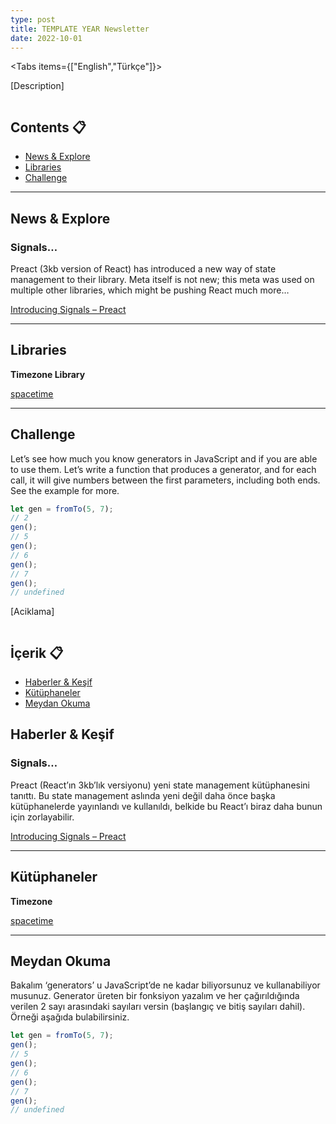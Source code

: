 ```yaml
---
type: post
title: TEMPLATE YEAR Newsletter
date: 2022-10-01
---
```



<Tabs items={["English","Türkçe"]}>
<Tab>

[Description]

<Image src="/memes/september-2022.png" alt="" width={500} height={500} />

## Contents 📋

- [News & Explore](#news--explore)
- [Libraries](#libraries)
- [Challenge](#challenge)

---

## <a name="#news--explore">News & Explore</a>

### **Signals…**

Preact (3kb version of React) has introduced a new way of state management to their library. Meta itself is not new; this meta was used on multiple other libraries, which might be pushing React much more…

[Introducing Signals – Preact](https://preactjs.com/blog/introducing-signals/)

---

## <a name="#libraries">Libraries</a>

**Timezone Library**

[spacetime](http://spacetime.how/)

---

## <a name="#challenge">Challenge</a>

Let’s see how much you know generators in JavaScript and if you are able to use them. Let’s write a function that produces a generator, and for each call, it will give numbers between the first parameters, including both ends. See the example for more.

```js
let gen = fromTo(5, 7);
// 2
gen();
// 5
gen();
// 6
gen();
// 7
gen();
// undefined
```

</Tab>
<Tab>

[Aciklama]

<Image src="/memes/september-2022.png" alt="" width={500} height={500} />

## İçerik 📋

- [Haberler & Keşif](#haberles-kesif)
- [Kütüphaneler](#kutuphaneler)
- [Meydan Okuma](#meydan-okuma)

## <a id="haberles-kesif" name="#haberles-kesif">Haberler & Keşif</a>

### Signals…

Preact (React’ın 3kb’lık versiyonu) yeni state management kütüphanesini tanıttı. Bu state management aslında yeni değil daha önce başka kütüphanelerde yayınlandı ve kullanıldı, belkide bu React’ı biraz daha bunun için zorlayabilir.

[Introducing Signals – Preact](https://preactjs.com/blog/introducing-signals/)

---

## <a id="kutuphaneler" name="#kutuphaneler">Kütüphaneler</a>

**Timezone**

[spacetime](http://spacetime.how/)

---

## <a id="meydan-okuma" name="#meydan-okuma">Meydan Okuma</a>

Bakalım ‘generators’ u JavaScript’de ne kadar biliyorsunuz ve kullanabiliyor musunuz.
Generator üreten bir fonksiyon yazalım ve her çağırıldığında verilen 2 sayı arasındaki sayıları versin (başlangıç ve bitiş sayıları dahil).
Örneği aşağıda bulabilirsiniz.

```js
let gen = fromTo(5, 7);
gen();
// 5
gen();
// 6
gen();
// 7
gen();
// undefined
```

  </Tab>
  </Tabs>
